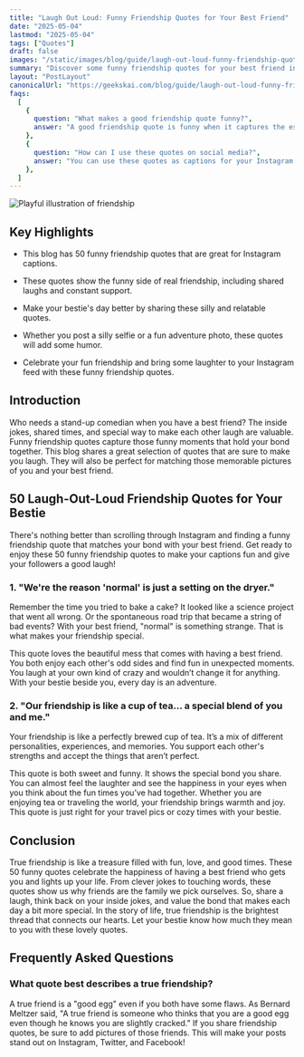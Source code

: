 ```yaml
---
title: "Laugh Out Loud: Funny Friendship Quotes for Your Best Friend"
date: "2025-05-04"
lastmod: "2025-05-04"
tags: ["Quotes"]
draft: false
images: "/static/images/blog/guide/laugh-out-loud-funny-friendship-quotes-for-your-best-friend.png"
summary: "Discover some funny friendship quotes for your best friend in our latest blog post. Laugh your way through these hilarious quotes!"
layout: "PostLayout"
canonicalUrl: "https://geekskai.com/blog/guide/laugh-out-loud-funny-friendship-quotes-for-your-best-friend/"
faqs:
  [
    {
      question: "What makes a good friendship quote funny?",
      answer: "A good friendship quote is funny when it captures the essence of your bond with your best friend. It should be relatable, witty, and bring a smile to your face.",
    },
    {
      question: "How can I use these quotes on social media?",
      answer: "You can use these quotes as captions for your Instagram posts, Facebook updates, or Twitter tweets. They are perfect for sharing with your best friend or your social media followers.",
    },
  ]
---
```


![Playful illustration of friendship](/static/images/blog/guide/laugh-out-loud-funny-friendship-quotes-for-your-best-friend.png)

## Key Highlights

- This blog has 50 funny friendship quotes that are great for Instagram captions.

- These quotes show the funny side of real friendship, including shared laughs and constant support.

- Make your bestie's day better by sharing these silly and relatable quotes.

- Whether you post a silly selfie or a fun adventure photo, these quotes will add some humor.

- Celebrate your fun friendship and bring some laughter to your Instagram feed with these funny friendship quotes.

## Introduction

Who needs a stand-up comedian when you have a best friend? The inside jokes, shared times, and special way to make each other laugh are valuable. Funny friendship quotes capture those funny moments that hold your bond together. This blog shares a great selection of quotes that are sure to make you laugh. They will also be perfect for matching those memorable pictures of you and your best friend.

## 50 Laugh-Out-Loud Friendship Quotes for Your Bestie

There's nothing better than scrolling through Instagram and finding a funny friendship quote that matches your bond with your best friend. Get ready to enjoy these 50 funny friendship quotes to make your captions fun and give your followers a good laugh!

### 1\. "We're the reason 'normal' is just a setting on the dryer."

Remember the time you tried to bake a cake? It looked like a science project that went all wrong. Or the spontaneous road trip that became a string of bad events? With your best friend, "normal" is something strange. That is what makes your friendship special.

This quote loves the beautiful mess that comes with having a best friend. You both enjoy each other's odd sides and find fun in unexpected moments. You laugh at your own kind of crazy and wouldn’t change it for anything. With your bestie beside you, every day is an adventure.

### 2\. "Our friendship is like a cup of tea... a special blend of you and me."

Your friendship is like a perfectly brewed cup of tea. It’s a mix of different personalities, experiences, and memories. You support each other's strengths and accept the things that aren’t perfect.

This quote is both sweet and funny. It shows the special bond you share. You can almost feel the laughter and see the happiness in your eyes when you think about the fun times you’ve had together. Whether you are enjoying tea or traveling the world, your friendship brings warmth and joy. This quote is just right for your travel pics or cozy times with your bestie.

## Conclusion

True friendship is like a treasure filled with fun, love, and good times. These 50 funny quotes celebrate the happiness of having a best friend who gets you and lights up your life. From clever jokes to touching words, these quotes show us why friends are the family we pick ourselves. So, share a laugh, think back on your inside jokes, and value the bond that makes each day a bit more special. In the story of life, true friendship is the brightest thread that connects our hearts. Let your bestie know how much they mean to you with these lovely quotes.

## Frequently Asked Questions

### What quote best describes a true friendship?

A true friend is a "good egg" even if you both have some flaws. As Bernard Meltzer said, "A true friend is someone who thinks that you are a good egg even though he knows you are slightly cracked." If you share friendship quotes, be sure to add pictures of those friends. This will make your posts stand out on Instagram, Twitter, and Facebook!
